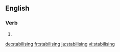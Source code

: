 
==English==

===Verb===
{{head|en|present participle}}

# {{present participle of|stabilise|lang=en}}

[[de:stabilising]]
[[fr:stabilising]]
[[ja:stabilising]]
[[vi:stabilising]]